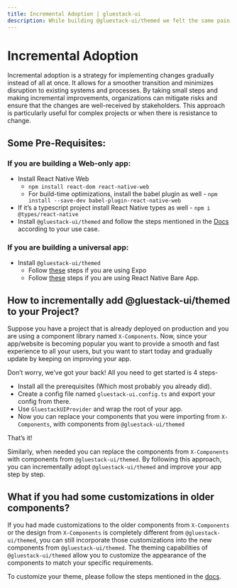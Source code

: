 ```yaml
---
title: Incremental Adoption | gluestack-ui
description: While building @gluestack-ui/themed we felt the same pain as you do now, hence we completely support incremental adoption.
---
```



<Meta title="ui/Getting Started/Incremental Adoption" />

# Incremental Adoption

Incremental adoption is a strategy for implementing changes gradually instead of all at once. It allows for a smoother transition and minimizes disruption to existing systems and processes. By taking small steps and making incremental improvements, organizations can mitigate risks and ensure that the changes are well-received by stakeholders. This approach is particularly useful for complex projects or when there is resistance to change.

## Some Pre-Requisites:

### If you are building a Web-only app:

- Install React Native Web
  - `npm install react-dom react-native-web`
  - For build-time optimizations, install the babel plugin as well - `npm install --save-dev babel-plugin-react-native-web`
- If it’s a typescript project install React Native types as well - `npm i @types/react-native`
- Install `@gluestack-ui/themed` and follow the steps mentioned in the [Docs](ui/docs/guides/install-nextjs) according to your use case.

### If you are building a universal app:

- Install `@gluestack-ui/themed`
  - Follow [these](https://gluestack.io/ui/docs/guides/install-expo) steps if you are using Expo
  - Follow [these](https://gluestack.io/ui/docs/guides/install-rn) steps if you are using React Native Bare App.

## How to incrementally add @gluestack-ui/themed to your Project?

Suppose you have a project that is already deployed on production and you are using a component library named `X-Components`. Now, since your app/website is becoming popular you want to provide a smooth and fast experience to all your users, but you want to start today and gradually update by keeping on improving your app.

Don’t worry, we’ve got your back! All you need to get started is 4 steps-

- Install all the prerequisites (Which most probably you already did).
- Create a config file named `gluestack-ui.config.ts` and export your config from there.
- Use `GluestackUIProvider` and wrap the root of your app.
- Now you can replace your components that you were importing from `X-Components`, with components from `@gluestack-ui/themed`

That’s it!

Similarly, when needed you can replace the components from `X-Components` with components from `@gluestack-ui/themed`. By following this approach, you can incrementally adopt `@gluestack-ui/themed` and improve your app step by step.

## What if you had some customizations in older components?

If you had made customizations to the older components from `X-Components` or the design from `X-Components` is completely different from `@gluestack-ui/themed`, you can still incorporate those customizations into the new components from `@gluestack-ui/themed`. The theming capabilities of `@gluestack-ui/themed` allow you to customize the appearance of the components to match your specific requirements.

To customize your theme, please follow the steps mentioned in the [docs](https://gluestack.io/ui/docs/theme-configuration/customizing-theme).

